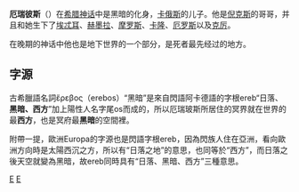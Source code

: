 {{Unreferenced|time=2017-08-06T20:10:03+00:00}}
{{infobox deity| type = greek
| script_name  = 希臘語
| script       = Ἔρεβος
| deity_of = 黑暗之神
| parents = [[卡俄斯|卡俄斯]]<br/>或 卡俄斯和[[倪克斯|倪克斯]]
| offspring = [[桑納托斯|桑納托斯]]、[[阿帕忒|阿帕忒]]、[[埃忒耳|埃忒耳]]<br/>[[赫墨拉|赫墨拉]]、[[許普諾斯|許普諾斯]]、[[克蕾絲|克蕾絲]]<br/>[[摩罗斯|摩罗斯]]、[[摩伊赖|摩伊赖]]、[[赫斯珀里得斯|赫斯珀里得斯]]<br/>{{le|多洛斯|Dolos (mythology)}}、[[涅墨西斯|涅墨西斯]]、[[俄匊斯|俄匊斯]]<br/>{{le|梦神|Oneiroi}}、[[摩墨斯|摩墨斯]]、[[菲罗忒斯|菲罗忒斯]]<br/>[[厄里斯_(希臘神話)|厄里斯]]、[[革剌斯|革剌斯]]
| consort = [[倪克斯|倪克斯]]
| siblings = [[倪克斯|倪克斯]]、[[塔耳塔罗斯|塔耳塔罗斯]]<br/>[[盖亚|盖亚]]、[[厄洛斯|厄洛斯]]
| Roman_equivalent = Scotus
|affiliation=[[希腊原始神|希腊原始神]]}}

'''厄瑞彼斯'''（{{lang-el|Ἔρεβος}}）在[[希腊神话|希腊神话]]中是黑暗的化身，[[卡俄斯|卡俄斯]]的儿子。他是[[倪克斯|倪克斯]]的哥哥，并且和她生下了[[埃忒耳|埃忒耳]]、[[赫墨拉|赫墨拉]]、[[摩罗斯|摩罗斯]]、[[卡隆|卡隆]]、[[厄罗斯|厄罗斯]]以及[[克厉|克厉]]。

在晚期的神话中他也是地下世界的一个部分，是死者最先经过的地方。

==字源==
古希臘語名詞ἔρεβος（erebos）“黑暗”是來自閃語阿卡德語的字根ereb“日落、'''黑暗、西方'''”加上陽性人名字尾os而成的，所以厄瑞玻斯所居住的冥界就在世界的最'''西方'''，也是冥府最'''黑暗'''的空間裡。

附帶一提，歐洲Europa的字源也是閃語字根ereb，因為閃族人住在亞洲，看向歐洲方向時是太陽西沉之方，所以有“日落之地”的意思，也同等於“西方”，而日落之後天空就變為黑暗，故ereb同時具有“日落、黑暗、西方”三種意思。
{{myth-stub}}
{{希腊原始神}}
{{陰間}}
[[Category:希臘神祇|E]]
[[Category:夜神|E]]